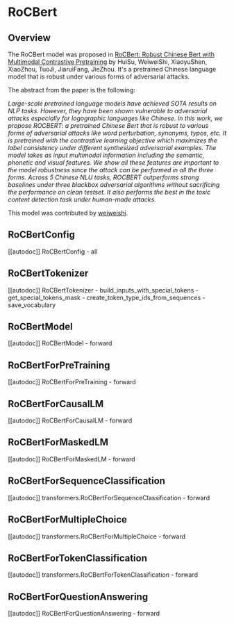 <!--Copyright 2022 The HuggingFace Team. All rights reserved.

Licensed under the Apache License, Version 2.0 (the "License"); you may not use this file except in compliance with
the License. You may obtain a copy of the License at

http://www.apache.org/licenses/LICENSE-2.0

Unless required by applicable law or agreed to in writing, software distributed under the License is distributed on
an "AS IS" BASIS, WITHOUT WARRANTIES OR CONDITIONS OF ANY KIND, either express or implied. See the License for the
specific language governing permissions and limitations under the License.
-->

# RoCBert

## Overview

The RoCBert model was proposed in [RoCBert: Robust Chinese Bert with Multimodal Contrastive Pretraining](https://aclanthology.org/2022.acl-long.65.pdf)  by HuiSu, WeiweiShi, XiaoyuShen, XiaoZhou, TuoJi, JiaruiFang, JieZhou.
It's a pretrained Chinese language model that is robust under various forms of adversarial attacks.

The abstract from the paper is the following:

*Large-scale pretrained language models have achieved SOTA results on NLP tasks. However, they have been shown
vulnerable to adversarial attacks especially for logographic languages like Chinese. In this work, we propose
ROCBERT: a pretrained Chinese Bert that is robust to various forms of adversarial attacks like word perturbation,
synonyms, typos, etc. It is pretrained with the contrastive learning objective which maximizes the label consistency
under different synthesized adversarial examples. The model takes as input multimodal information including the
semantic, phonetic and visual features. We show all these features are important to the model robustness since the
attack can be performed in all the three forms. Across 5 Chinese NLU tasks, ROCBERT outperforms strong baselines under
three blackbox adversarial algorithms without sacrificing the performance on clean testset. It also performs the best
in the toxic content detection task under human-made attacks.*

This model was contributed by [weiweishi](https://huggingface.co/weiweishi).

## RoCBertConfig

[[autodoc]] RoCBertConfig
    - all


## RoCBertTokenizer

[[autodoc]] RoCBertTokenizer
    - build_inputs_with_special_tokens
    - get_special_tokens_mask
    - create_token_type_ids_from_sequences
    - save_vocabulary


## RoCBertModel

[[autodoc]] RoCBertModel
    - forward


## RoCBertForPreTraining

[[autodoc]] RoCBertForPreTraining
    - forward


## RoCBertForCausalLM

[[autodoc]] RoCBertForCausalLM
    - forward


## RoCBertForMaskedLM

[[autodoc]] RoCBertForMaskedLM
    - forward


## RoCBertForSequenceClassification

[[autodoc]] transformers.RoCBertForSequenceClassification
    - forward

## RoCBertForMultipleChoice

[[autodoc]] transformers.RoCBertForMultipleChoice
    - forward


## RoCBertForTokenClassification

[[autodoc]] transformers.RoCBertForTokenClassification
    - forward


## RoCBertForQuestionAnswering

[[autodoc]] RoCBertForQuestionAnswering
    - forward